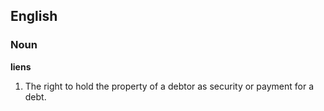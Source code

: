 ==English==

===Noun===

'''liens'''

#The right to hold the property of a debtor as security or payment for a debt.